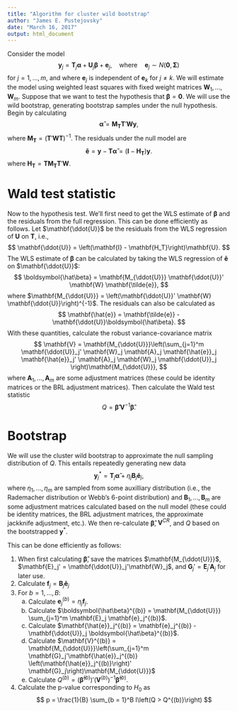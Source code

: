 ```yaml
---
title: "Algorithm for cluster wild bootstrap"
author: "James E. Pustejovsky"
date: "March 16, 2017"
output: html_document
---
```


Consider the model
$$
\mathbf{y}_j = \mathbf{T}_j \boldsymbol\alpha + \mathbf{U}_j \boldsymbol\beta + \mathbf{e}_j, \quad \text{where} \quad \mathbf{e}_j \sim N(\mathbf{0}, \boldsymbol\Sigma)
$$
for $j = 1,...,m$, and where $\mathbf{e}_j$ is independent of $\mathbf{e}_k$ for $j \neq k$. We will estimate the model using weighted least squares with fixed weight matrices $\mathbf{W}_1,...,\mathbf{W}_m$. 
Suppose that we want to test the hypothesis that $\boldsymbol\beta = \mathbf{0}$. We will use the wild bootstrap, generating bootstrap samples under the null hypothesis. Begin by calculating 
$$
\boldsymbol{\tilde\alpha} = \mathbf{M_T} \mathbf{T}'\mathbf{W}\mathbf{y},
$$
where $\mathbf{M_T} = \left(\mathbf{T}'\mathbf{W}\mathbf{T}\right)^{-1}$. The residuals under the null model are 
$$
\mathbf{\tilde{e}} = \mathbf{y} - \mathbf{T}\boldsymbol{\tilde\alpha} = \left(\mathbf{I} - \mathbf{H_T}\right) \mathbf{y}.
$$
where $\mathbf{H_T} = \mathbf{T} \mathbf{M_T} \mathbf{T}' \mathbf{W}$. 

# Wald test statistic

Now to the hypothesis test. We'll first need to get the WLS estimate of $\boldsymbol\beta$ and the residuals from the full regression. This can be done efficiently as follows. Let $\mathbf{\ddot{U}}$ be the residuals from the WLS regression of $\mathbf{U}$ on $\mathbf{T}$, i.e.,
$$
\mathbf{\ddot{U}} = \left(\mathbf{I} - \mathbf{H_T}\right)\mathbf{U}.
$$
The WLS estimate of $\boldsymbol\beta$ can be calculated by taking the WLS regression of $\mathbf{\tilde{e}}$ on $\mathbf{\ddot{U}}$:
$$
\boldsymbol{\hat\beta} = \mathbf{M_{\ddot{U}}} \mathbf{\ddot{U}}' \mathbf{W} \mathbf{\tilde{e}},
$$
where $\mathbf{M_{\ddot{U}}} = \left(\mathbf{\ddot{U}}' \mathbf{W} \mathbf{\ddot{U}}\right)^{-1}$. The residuals can also be calculated as
$$
\mathbf{\hat{e}} = \mathbf{\tilde{e}} - \mathbf{\ddot{U}}\boldsymbol{\hat\beta}.
$$
With these quantities, calculate the robust variance-covariance matrix
$$
\mathbf{V} = \mathbf{M_{\ddot{U}}}\left(\sum_{j=1}^m \mathbf{\ddot{U}}_j' \mathbf{W}_j \mathbf{A}_j \mathbf{\hat{e}}_j  \mathbf{\hat{e}}_j' \mathbf{A}_j \mathbf{W}_j \mathbf{\ddot{U}}_j \right)\mathbf{M_{\ddot{U}}},
$$
where $\mathbf{A}_1,...,\mathbf{A}_m$ are some adjustment matrices (these could be identity matrices or the BRL adjustment matrices). Then calculate the Wald test statistic
$$
Q = \boldsymbol{\hat\beta}' \mathbf{V}^{-1} \boldsymbol{\hat\beta}.
$$

# Bootstrap

We will use the cluster wild bootstrap to approximate the null sampling distribution of $Q$. This entails repeatedly generating new data 
$$
\mathbf{y}_j^* = \mathbf{T}_j \boldsymbol{\tilde\alpha} + \eta_j \mathbf{B}_j \boldsymbol{\tilde{e}}_j,
$$
where $\eta_1,...,\eta_m$ are sampled from some auxilliary distribution (i.e., the Rademacher distribution or Webb's 6-point distribution) and $\mathbf{B}_1,...,\mathbf{B}_m$ are some adjustment matrices calculated based on the null model (these could be identity matrices, the BRL adjustment matrices, the approximate jackknife adjustment, etc.). We then re-calculate $\boldsymbol{\hat\beta}$, $\mathbf{V}^{CR}$, and $Q$ based on the bootstrapped $\mathbf{y}^*$. 

This can be done efficiently as follows:

1. When first calculating $\boldsymbol{\hat\beta}$, save the matrices $\mathbf{M_{\ddot{U}}}$, $\mathbf{E}_j' = \mathbf{\ddot{U}}_j'\mathbf{W}_j$, and $\mathbf{G}_j' = \mathbf{E}_j' \mathbf{A}_j$ for later use. 
2. Calculate $\mathbf{f}_j = \mathbf{B}_j \boldsymbol{\tilde{e}}_j$
3. For $b = 1,...,B$:
    a. Calculate $\mathbf{e}_j^{(b)} = \eta_j \mathbf{f}_j$.
    b. Calculate $\boldsymbol{\hat\beta}^{(b)} = \mathbf{M_{\ddot{U}}} \sum_{j=1}^m \mathbf{E}_j \mathbf{e}_j^{(b)}$.
    c. Calculate $\mathbf{\hat{e}}_j^{(b)} = \mathbf{e}_j^{(b)} - \mathbf{\ddot{U}}_j \boldsymbol{\hat\beta}^{(b)}$.
    d. Calculate $\mathbf{V}^{(b)} = \mathbf{M_{\ddot{U}}}\left(\sum_{j=1}^m \mathbf{G}_j'\mathbf{\hat{e}}_j^{(b)} \left(\mathbf{\hat{e}}_j^{(b)}\right)' \mathbf{G}_j\right)\mathbf{M_{\ddot{U}}}$
    e. Calculate $Q^{(b)} = \left(\boldsymbol{\hat\beta}^{(b)}\right)' \left(\mathbf{V}^{(b)}\right)^{-1} \boldsymbol{\hat\beta}^{(b)}$.
4. Calculate the p-value corresponding to $H_0$ as 
    $$
    p = \frac{1}{B} \sum_{b = 1}^B I\left(Q > Q^{(b)}\right)
    $$

